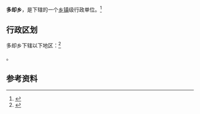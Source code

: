 {{中国乡级行政区|54/22/33/201/000}}

'''多却乡'''，是{{PRC admin/fullname|54/22/33/201/000|3}}下辖的一个[[乡镇|乡镇]]级行政单位。<ref>{{PRC admin/ref sgc|{{PRC admin/parent|54/22/33/201/000}}}}</ref>

== 行政区划 ==

多却乡下辖以下地区：<ref>{{PRC admin/ref sgc|54/22/33/201/000}}</ref>

{{PRC admin/children|54/22/33/201/000}}。

== 参考资料 ==

{{reflist}}

{{行政区划小作品}}
{{PRC admin/navcat|54/22/33/201/000}}